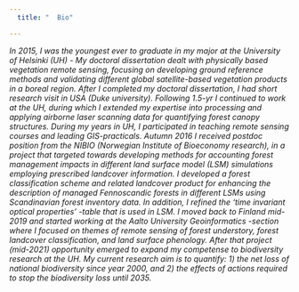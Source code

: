 ---
  title: "  Bio"

---
  
 _In 2015, I was the youngest ever to graduate in my major at the University of Helsinki (UH) - _
 _My doctoral dissertation dealt with physically based vegetation remote sensing, focusing on_
 _developing ground reference methods and validating different global satellite-based vegetation_
 _products in a boreal region. After I completed my doctoral dissertation, I had short research_
 _visit in USA (Duke university). Following 1.5-yr I continued to work at the UH, during which I_
 _extended my expertise into processing and applying airborne laser scanning data for quantifying_
 _forest canopy structures. During my years in UH, I participated in teaching remote sensing courses_
 _and leading GIS-practicals. Autumn 2016 I received postdoc position from the NIBIO (Norwegian _
 _Institute of Bioeconomy research), in a project that targeted towards developing methods for_
 _accounting forest management impacts in different land surface model (LSM) simulations employing_
 _prescribed landcover information. I developed a forest classification scheme and related landcover_
 _product for enhancing the description of managed Fennoscandic forests in different LSMs using_ 
 _Scandinavian forest inventory data. In addition, I refined the 'time invariant optical properties'_
 _-table that is used in LSM. I moved back to Finland mid-2019 and started working at the Aalto_
 _University Geoinformatics -section where I focused on themes of remote sensing of forest understory,_ 
 _forest landcover classification, and land surface phenology. After that project (mid-2021)_ 
 _opportunity emerged to expand my competense to biodiversity research at the UH. My current research_
 _aim is to quantify: 1) the net loss of national biodiversity since year 2000, and 2) the effects of_
 _actions required to stop the biodiversity loss until 2035._

                                       